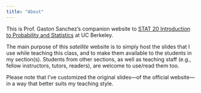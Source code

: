 ```yaml
---
title: "About"
---
```


This is Prof. Gaston Sanchez's companion website to [STAT 20 Introduction to Probability and Statistics](https://stat20.berkeley.edu) at UC Berkeley.

The main purpose of this _satellite_ website is to simply host the slides that 
I use while teaching this class, and to make them available to the students in 
my section(s). Students from other sections, as well as teaching staff 
(e.g., fellow instructors, tutors, readers), are welcome to use/read them too.

Please note that I've customized the original slides---of the official website---in 
a way that better suits my teaching style.
